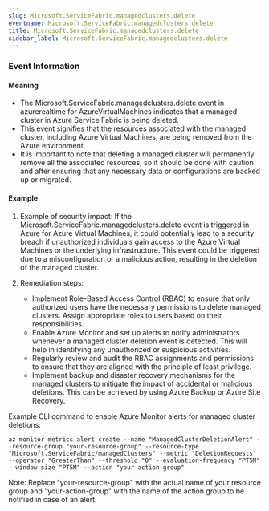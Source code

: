```yaml
--- 
slug: Microsoft.ServiceFabric.managedclusters.delete
eventname: Microsoft.ServiceFabric.managedclusters.delete
title: Microsoft.ServiceFabric.managedclusters.delete
sidebar_label: Microsoft.ServiceFabric.managedclusters.delete
---
```

                       
### Event Information

#### Meaning

- The Microsoft.ServiceFabric.managedclusters.delete event in azurerealtime for AzureVirtualMachines indicates that a managed cluster in Azure Service Fabric is being deleted.
- This event signifies that the resources associated with the managed cluster, including Azure Virtual Machines, are being removed from the Azure environment.
- It is important to note that deleting a managed cluster will permanently remove all the associated resources, so it should be done with caution and after ensuring that any necessary data or configurations are backed up or migrated.

#### Example

1. Example of security impact: If the Microsoft.ServiceFabric.managedclusters.delete event is triggered in Azure for Azure Virtual Machines, it could potentially lead to a security breach if unauthorized individuals gain access to the Azure Virtual Machines or the underlying infrastructure. This event could be triggered due to a misconfiguration or a malicious action, resulting in the deletion of the managed cluster.

2. Remediation steps:
   - Implement Role-Based Access Control (RBAC) to ensure that only authorized users have the necessary permissions to delete managed clusters. Assign appropriate roles to users based on their responsibilities.
   - Enable Azure Monitor and set up alerts to notify administrators whenever a managed cluster deletion event is detected. This will help in identifying any unauthorized or suspicious activities.
   - Regularly review and audit the RBAC assignments and permissions to ensure that they are aligned with the principle of least privilege.
   - Implement backup and disaster recovery mechanisms for the managed clusters to mitigate the impact of accidental or malicious deletions. This can be achieved by using Azure Backup or Azure Site Recovery.

Example CLI command to enable Azure Monitor alerts for managed cluster deletions:
```
az monitor metrics alert create --name "ManagedClusterDeletionAlert" --resource-group "your-resource-group" --resource-type "Microsoft.ServiceFabric/managedClusters" --metric "DeletionRequests" --operator "GreaterThan" --threshold "0" --evaluation-frequency "PT5M" --window-size "PT5M" --action "your-action-group"
```

Note: Replace "your-resource-group" with the actual name of your resource group and "your-action-group" with the name of the action group to be notified in case of an alert.


 
